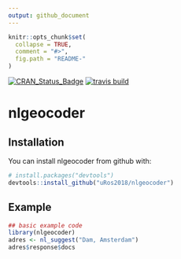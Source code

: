 ```yaml
---
output: github_document
---
```


<!-- README.md is generated from README.Rmd. Please edit that file -->

```r
knitr::opts_chunk$set(
  collapse = TRUE,
  comment = "#>",
  fig.path = "README-"
)
```

[![CRAN_Status_Badge](http://www.r-pkg.org/badges/version/nllocation)](https://cran.r-project.org/package=nllocation)
[![travis build](https://travis-ci.org/edwindj/nllocation.svg?branch=master)](https://travis-ci.org/edwindj/nllocation)

# nlgeocoder

## Installation

You can install nlgeocoder from github with:

```r
# install.packages("devtools")
devtools::install_github("uRos2018/nlgeocoder")
```

## Example

```r
## basic example code
library(nlgeocoder)
adres <- nl_suggest("Dam, Amsterdam")
adres$response$docs
```
